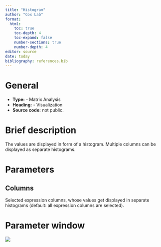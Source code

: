 ```yaml
---
title: "Histogram"
author: "Cox Lab"
format: 
  html:
    toc: true
    toc-depth: 4
    toc-expand: false
    number-sections: true
    number-depth: 4
editor: source
date: today
bibliography: references.bib
---
```


# General

-   **Type:** - Matrix Analysis
-   **Heading:** - Visualization
-   **Source code:** not public.

# Brief description

The values are displayed in form of a histogram. Multiple columns can be displayed as separate histograms.

```{=html}
<!-- This comment and the line above it must be preserved when editing this file!
The recommended sections are these, but they may be changed on a case by case basis.
===== Detailed description =====
===== Parameters =====
===== Theoretical background =====
===== Examples =====
Make changes only below this line! -->
```
# Parameters

## Columns

Selected expression columns, whose values get displayed in separate histograms (default: all expression columns are selected).

# Parameter window

![](images/visualization-histogram-edited.png)

